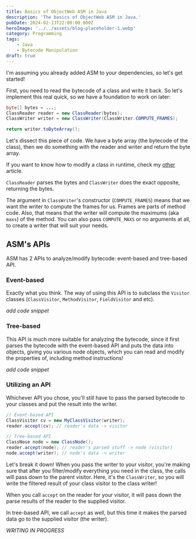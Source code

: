 ```yaml
---
title: Basics of ObjectWeb ASM in Java
description: 'The basics of ObjectWeb ASM in Java.'
pubDate: 2024-02-13T22:00:00.000Z
heroImage: '../../assets/blog-placeholder-1.webp'
category: Programming
tags:
    - Java
    - Bytecode Manipulation
draft: true
---
```


I'm assuming you already added ASM to your dependencies, so let's get started!

First, you need to read the bytecode of a class and write it back. So let's implement this real quick, so we have a foundation to work on later:
```java
byte[] bytes = ...;
ClassReader reader = new ClassReader(bytes);
ClassWriter writer = new ClassWriter(ClassWriter.COMPUTE_FRAMES);

return writer.toByteArray();
```

Let's dissect this piece of code. We have a byte array (the bytecode of the class), then we do something with the reader and writer and return the byte array.

If you want to know how to modify a class in runtime, check my [other](/blog/bytecode-manipulation-in-jvm) article.

`ClassReader` parses the bytes and `ClassWriter` does the exact opposite, returning the bytes.

The argument in `ClassWriter`'s constructor (`COMPUTE_FRAMES`) means that we want the writer to compute the frames for us. Frames are parts of method code. Also, that means that the writer will compute the maximums (aka `maxs`) of the method.
You can also pass `COMPUTE_MAXS` or no arguments at all, to create a writer that will suit your needs.

## ASM's APIs
ASM has 2 APIs to analyze/modify bytecode: event-based and tree-based API.

### Event-based
Exactly what you think. The way of using this API is to subclass the `Visitor` classes (`ClassVisitor`, `MethodVisitor`, `FieldVisitor` and etc).

*add code snippet*


### Tree-based
This API is much more suitable for analyzing the bytecode, since it first parses the bytecode with the event-based API and puts the data into objects, giving you various node objects, which you can read and modify the properties of, including method instructions!

*add code snippet*


### Utilizing an API
Whichever API you chose, you'll still have to pass the parsed bytecode to your classes and put the result into the writer.

```java
// Event-based API
ClassVisitor cv = new MyClassVisitor(writer);
reader.accept(cv); // reader's data -> visitor 

// Tree-based API
ClassNose node = new ClassNode();
reader.accept(node); // reader's parsed stuff -> node (visitor)
node.accept(writer); // node's data -> writer
```

Let's break it down! When you pass the writer to your visitor, you're making sure that after you filter/modify everything you need in the class, the calls will pass down to the parent visitor. Here, it's the `ClassWriter`, so you will write the filtered result of your class visitor to the class writer!

When you call `accept` on the reader for your visitor, it will pass down the parse results of the reader to the supplied visitor.

In tree-based API, we call `accept` as well, but this time it makes the parsed data go to the supplied visitor (the writer).

*WRITING IN PROGRESS*